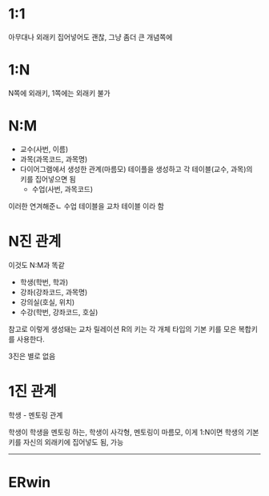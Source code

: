# 1:1
아무대나 외래키 집어넣어도 괜찮, 그냥 좀더 큰 개념쪽에

# 1:N
N쪽에 외래키, 1쪽에는 외래키 불가

# N:M
* 교수(사번, 이름)
* 과목(과목코드, 과목명)
* 다이어그램에서 생성한 관계(마름모) 테이플을 생성하고 각 테이블(교수, 과목)의 키를 집어넣으면 됨
  * 수업(사번, 과목코드)

이러한 연겨해준ㄴ 수업 테이블을 교차 테이블 이라 함


# N진 관계
이것도 N:M과 똑같
* 학생(학번, 학과)
* 강좌(강좌코드, 과목명)
* 강의실(호실, 위치)
* 수강(학번, 강좌코드, 호실)

참고로 이렇게 생성돼는 교차 릴레이션 R의 키는 각 개체 타입의 기본 키를 모은 복합키를 사용한다.

3진은 별로 없음

# 1진 관계
학생 - 멘토링 관계

학생이 학생을 멘토링 하는,  학생이 사각형, 멘토링이 마름모,  이게 1:N이면 학생의 기본키를 자신의 외래키에 집어넣도 됨, 가능

***

# ERwin
